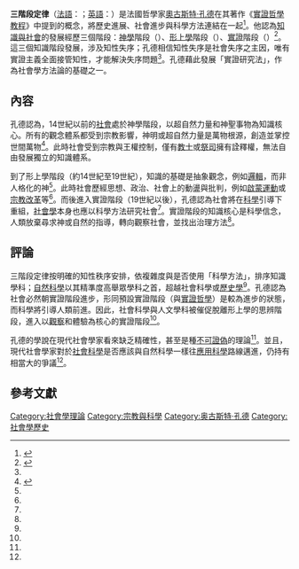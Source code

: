 {{Sociology}}
'''三階段定律'''（[[法語|法語]]：{{lang|fr|loi des trois états}}；[[英語|英語]]：{{lang|en|the law of the three stages}}）是法國哲學家[[奧古斯特·孔德|奧古斯特·孔德]]在其著作《[[實證哲學教程|實證哲學教程]]》中提到的概念，將歷史進展、社會進步與科學方法連結在一起<ref name="Morrison">{{Cite book|author=Morrison, Ken|title=《古典社會學巨擘：馬克思、涂爾幹、韋伯》|publisher=韋伯文化|location=新北|isbn=9789866338571|language=zh-tw|date=2012年9月}}</ref>。他認為[[知識社會學|知識與社會]]的發展經歷三個階段：[[神學|神學]]階段（{{lang|fr|l'état théologique}}）、[[形上學|形上學]]階段（{{lang|fr|l'état métaphysique}}）、[[實證主義|實證]]階段（{{lang|fr|l'état scientifique}}）<ref name="Jary">{{Cite book|author=Jary, David|coauthor=Jary, Julia|title=《社會學辭典》|publisher=貓頭鷹出版社|location=台北|language=zh-tw|isbn=9867415280|date=2005年12月}}</ref>。這三個知識階段發展，涉及知性失序；孔德相信知性失序是社會失序之主因，唯有實證主義全面接管知性，才能解決失序問題<ref name="Ritzer"/>。孔德藉此發展「實證研究法」，作為社會學方法論的基礎之一。

== 內容 ==
孔德認為，14世紀以前的[[社會|社會]]處於神學階段，以超自然力量和神聖事物為知識核心。所有的觀念體系都受到宗教影響，神明或超自然力量是萬物根源，創造並掌控世間萬物<ref name="Ritzer">{{Cite book|author=Ritzer, George|coauthor=Goodman, Douglas|title=《社會學理論 (上)》|publisher=麥格羅希爾|location=台北|edition=6|pages=32-33|isbn=9789574939947|language=zh-tw|date=2011年10月}}</ref>。此時社會受到宗教與王權控制，僅有[[教士|教士]]或[[祭司|祭司]]擁有詮釋權，無法自由發展獨立的知識體系。

到了形上學階段（約14世紀至19世紀），知識的基礎是抽象觀念，例如[[邏輯|邏輯]]，而非人格化的神<ref name="Ritzer"/>。此時社會歷經思想、政治、社會上的動盪與批判，例如[[啟蒙運動|啟蒙運動]]或[[宗教改革|宗教改革]]等<ref name="Jary"/>。而後進入實證階段（19世紀以後），孔德認為社會將在[[科學|科學]]引導下重組，[[社會學|社會學]]本身也應以科學方法研究社會<ref name="Jary"/>。實證階段的知識核心是科學信念，人類放棄尋求神或自然的指導，轉向觀察社會，並找出治理方法<ref name="Ritzer"/>。

== 評論 ==
三階段定律按明確的知性秩序安排，依複雜度與是否使用「科學方法」，排序知識學科；[[自然科學|自然科學]]以其精準度高舉眾學科之首，超越社會科學或[[歷史學|歷史學]]<ref name="Morrison"/>。孔德認為社會必然朝實證階段進步，形同預設實證階段（與[[實證哲學|實證哲學]]）是較為進步的狀態，而科學將引導人類前進。因此，社會科學與人文學科被催促脫離形上學的思辨階段，進入以[[觀察|觀察]]和體驗為核心的實證階段<ref name="Morrison"/>。

孔德的學說在現代社會學家看來缺乏精確性，甚至是種[[可證偽性|不可證偽]]的理論<ref name="Jary"/>。並且，現代社會學家對於[[社會科學|社會科學]]是否應該與自然科學一樣往[[應用科學|應用科學]]路線邁進，仍持有相當大的爭議<ref name="Jary"/>。

== 參考文獻 ==
{{reflist}}
{{Portal|社會學}}
[[Category:社會學理論|Category:社會學理論]]
[[Category:宗教與科學|Category:宗教與科學]]
[[Category:奥古斯特·孔德|Category:奥古斯特·孔德]]
[[Category:社會學歷史|Category:社會學歷史]]